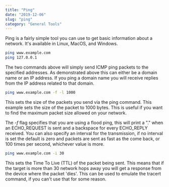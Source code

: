 ```yaml
---
title: "Ping"
date: "2019-12-06"
slug: "ping"
category: "General Tools"
---
```


Ping is a fairly simple tool you can use to get basic information about a network. It's available in Linux, MacOS, and Windows.

```bash
ping www.example.com
ping 127.0.0.1
```
The two commands above will simply send ICMP ping packets to the specified addresses. As demonstrated above this can either be a domain name or an IP address. If you ping a domain name you will receive replies from the IP address related to that domain. 

```bash
ping www.example.com -f -l 1000
```
This sets the size of the packets you send via the ping command. This example sets the size of the packet to 1000 bytes. This is useful if you want to find the maximum packet size allowed on your network. 

The *-f* flag specifies that you are using a flood ping, this will print a "." when an ECHO_REQUEST is sent and a backspace for every ECHO_REPLY received. You can also specify an interval for the transmission, if no interval is set the default is zero and packets are sent as fast as the come back, or 100 times per second, whichever value is more.

```bash
ping www.example.com -i 30
```
This sets the Time To Live (TTL) of the packet being sent. This means that if the target is more than 30 network hops away you will get a response from the device where the packet 'dies'. This can be used to emulate the tracert command, if you can't use that for some reason.